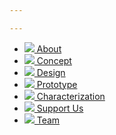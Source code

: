 ```yaml
---

---
```


- [<img class='icon' src={cylinderIcon} /> About](/)
- [<img class='icon' src={valveIcon} /> Concept](/concept)
- [<img class='icon' src={systemIcon} /> Design](/design)
- [<img class='icon' src={internalsIcon} /> Prototype](/prototype)
- [<img class='icon' src={waveformIcon} /> Characterization](/characterization)
- [<img class='icon' src={helpIcon} /> Support Us](/support)
- [<img class='icon' src={teamIcon} /> Team](/team)
